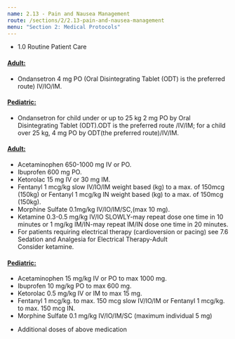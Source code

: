 ```yaml
---
name: 2.13 - Pain and Nausea Management
route: /sections/2/2.13-pain-and-nausea-management
menu: "Section 2: Medical Protocols"
---
```



<EMTLevel level="basic">
  <ul>
    <li>
      <MyLink to="/sections/2/1.0-routine-patient-care">
        1.0 Routine Patient Care
      </MyLink>
    </li>
  </ul>
</EMTLevel>

<EMTLevel level="advanced">
  <h4 id="advanced-adult" style={{ marginBottom: '0.15rem'}}>
    <a href="#advanced-adult">
      Adult:
    </a>
  </h4>
  <ul>
    <li>
      Ondansetron 4 mg PO (Oral Disintegrating Tablet (ODT) is the preferred route)
      IV/IO/IM.
    </li>
  </ul>

  <h4 id="advanced-pedi" style={{ marginBottom: '0.15rem'}}>
    <a href="#advanced-pedi">
      Pediatric:
    </a>
  </h4>
  <ul>
    <li>
      Ondansetron for child under or up to 25 kg 2 mg PO by Oral Disintegrating
      Tablet (ODT).ODT is the preferred route /IV/IM;
      for a child over 25 kg, 4 mg PO by ODT(the preferred route)/IV/IM.
    </li>
  </ul>
</EMTLevel>

<EMTLevel level="paramedic">
  <h4 id="paramedic-adult" style={{ marginBottom: '0.15rem'}}>
    <a href="#paramedic-adult">
      Adult:
    </a>
  </h4>
  <ul>
    <li>Acetaminophen 650-1000 mg IV or PO.</li>
    <li>Ibuprofen 600 mg PO.</li>
    <li>Ketorolac 15 mg IV or 30 mg IM.</li>
    <li>
      Fentanyl 1 mcg/kg slow IV/IO/IM weight based (kg) to a max. of 150mcg
      (150kg) or
      Fentanyl 1 mcg/kg IN weight based (kg) to a max. of 150mcg
      (150kg).
    </li>
    <li>Morphine Sulfate 0.1mg/kg IV/IO/IM/SC,(max 10 mg).</li>
    <li>
      Ketamine 0.3-0.5 mg/kg IV/IO SLOWLY-may repeat dose one time in 10 minutes
    or 1 mg/kg IM/IN-may repeat IM/IN dose one time in 20 minutes.
    </li>
    <li>
      For patients requiring electrical therapy (cardioversion or pacing) see 
      <MyLink to="/sections/7/7.6-sedation-and-analgesia-for-electrical-therapy">
        7.6 Sedation and Analgesia for Electrical Therapy-Adult
      </MyLink>
      <br />
      Consider ketamine.
    </li>
  </ul>
  <h4 id="paramedic-pedi" style={{ marginBottom: '0.15rem'}}>
    <a href="#paramedic-pedi">
      Pediatric:
    </a>
  </h4>

  <ul>
    <li>Acetaminophen 15 mg/kg IV or PO to max 1000 mg.</li>
    <li>Ibuprofen 10 mg/kg PO to max 600 mg.</li>
    <li>Ketorolac 0.5 mg/kg IV or IM to max 15 mg.</li>
    <li>
      Fentanyl 1 mcg/kg. to max. 150 mcg slow IV/IO/IM or
      Fentanyl 1 mcg/kg. to max. 150 mcg IN.
    </li>
    <li>Morphine Sulfate 0.1 mg/kg IV/IO/IM/SC (maximum individual 5 mg)</li>
  </ul>
</EMTLevel>

<EMTLevel level="paramedic" medControl={true}>
  <ul>
    <li>
      Additional doses of above medication
    </li>
  </ul>
</EMTLevel>
